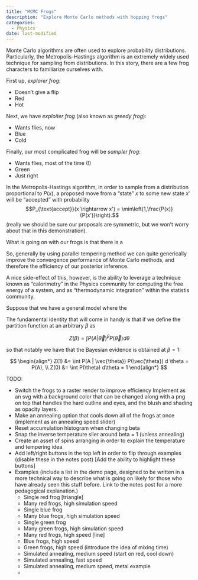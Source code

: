 ```yaml
---
title: "MCMC Frogs"
description: "Explore Monte Carlo methods with hopping frogs"
categories:
  - Physics
date: last-modified
---
```


Monte Carlo algorithms are often used to explore probability distributions. Particularly, the Metropolis-Hastings algorithm is an extremely widely used technique for sampling from distributions. In this story, there are a few frog characters to familiarize ourselves with. 

First up, *explorer frog*:

- Doesn't give a flip
- Red
- Hot

Next, we have *exploiter frog* (also known as *greedy frog*):

- Wants flies, now
- Blue
- Cold

Finally, our most complicated frog will be *sampler frog*:

- Wants flies, most of the time (!)
- Green
- Just right

In the Metropolis-Hastings algorithm, in order to sample from a distribution proportional to $P(x)$, a proposed move from a "state" $x$ to some new state $x'$ will be "accepted" with probability 
$$P_{\text{accept}}(x \rightarrow x') = \min\left(1,\frac{P(x)}{P(x')}\right).$$ 
(really we should be sure our proposals are symmetric, but we won't worry about that in this demonstration).

What is going on with our frogs is that there is a 

So, generally by using parallel tempering method we can quite generically improve the convergence performance of Monte Carlo methods, and therefore the efficiency of our posterior inference. 

A nice side-effect of this, however, is the ability to leverage a technique known as "calorimetry" in the Physics community for computing the free energy of a system, and as "thermodynamic integration" within the statistis community. 

Suppose that we have a general model where the 

The fundamental identity that will come in handy is that if we define the partition function at an arbitrary $\beta$ as 

$$ Z(\beta) = \int P(A|\vec{\theta})^\beta P(\vec{\theta}) d \theta$$

so that notably we have that the Bayesian evidence is obtained at $\beta = 1$:

$$ 
\begin{align*}
Z(1) &= \int P(A | \vec{\theta}) P(\vec{\theta}) d \theta = P(A), \\
Z(0) &= \int P(\theta) d\theta = 1
\end{align*}
$$

TODO:

- Switch the frogs to a raster render to improve efficiency Implement as an svg with a background color that can be changed along with a png on top that handles the hard outline and eyes, and the blush and shading as opacity layers.
- Make an annealing option that cools down all of the frogs at once (implement as an annealing speed slider)
- Reset accumulation histogram when changing beta
- Snap the inverse temperature slier around beta = 1 (unless annealing)
- Create an asset of spins arranging in order to explain the temperature and tempering idea
- Add left/right buttons in the top left in order to flip through examples (disable these in the notes post) [Add the ability to highlight these buttons]
- Examples (include a list in the demo page, designed to be written in a more technical way to describe what is going on likely for those who have already seen this stuff before. Link to the notes post for a more pedagogical explanation.)
    - Single red frog [triangle]
    - Many red frogs, high simulation speed
    - Single blue frog
    - Many blue frogs, high simulation speed
    - Single green frog
    - Many green frogs, high simulation speed
    - Many red frogs, high speed [line]
    - Blue frogs, high speed
    - Green frogs, high speed (introduce the idea of mixing time)
    - Simulated annealing, medium speed (start on red, cool down)
    - Simulated annealing, fast speed 
    - Simulated annealing, medium speed, metal example
    - 



